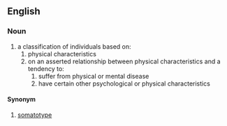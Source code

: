 ==English==
===Noun===
{{en-noun}}
# a classification of individuals based on:
## physical characteristics
## on an asserted relationship between physical characteristics and a tendency to:
### suffer from physical or mental disease
### have certain other psychological or physical characteristics

====Synonym====
# [[somatotype]]
